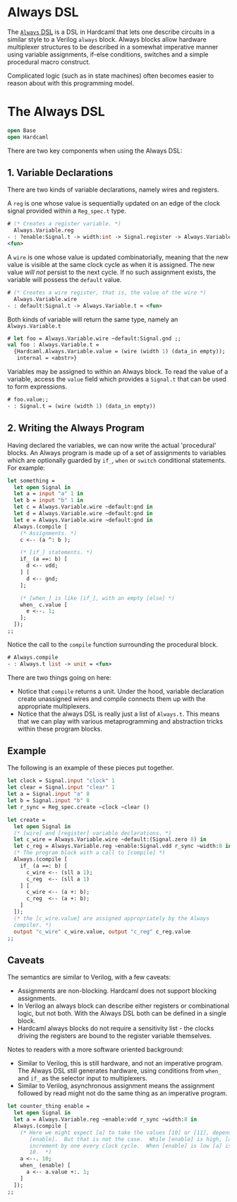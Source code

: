 # Always DSL

<!--
```ocaml
# Hardcaml.Caller_id.set_mode Disabled
- : unit = ()
```
-->

The [`Always` DSL](https://ocaml.janestreet.com/ocaml-core/latest/doc/hardcaml/Hardcaml/Always/index.html)
is a DSL in Hardcaml that lets one describe circuits
in a similar style to a Verilog `always` block. Always blocks allow
hardware multiplexer structures to be described in a somewhat
imperative manner using variable assignments, if-else conditions,
switches and a simple procedural macro construct.

Complicated logic (such as in state machines) often becomes easier to
reason about with this programming model.

# The Always DSL

```ocaml
open Base
open Hardcaml
```

There are two key components when using the Always DSL:

## 1. Variable Declarations

There are two kinds of variable declarations, namely wires and
registers.

A `reg` is one whose value is sequentially updated on an edge of the
clock signal provided within a `Reg_spec.t` type.

```ocaml
# (* Creates a register variable. *)
  Always.Variable.reg
- : ?enable:Signal.t -> width:int -> Signal.register -> Always.Variable.t =
<fun>
```

A `wire` is one whose value is updated combinatorially, meaning that
the new value is visible at the same clock cycle as when it is
assigned. The new value _will not_ persist to the next cycle. If no
such assignment exists, the variable will possess the `default` value.

```ocaml
# (* Creates a wire register, that is, the value of the wire *)
  Always.Variable.wire
- : default:Signal.t -> Always.Variable.t = <fun>
```

Both kinds of variable will return the same type, namely an `Always.Variable.t`

```ocaml
# let foo = Always.Variable.wire ~default:Signal.gnd ;;
val foo : Always.Variable.t =
  {Hardcaml.Always.Variable.value = (wire (width 1) (data_in empty));
   internal = <abstr>}
```

Variables may be assigned to within an Always block. To read the value
of a variable, access the `value` field which provides a `Signal.t`
that can be used to form expressions.

```ocaml
# foo.value;;
- : Signal.t = (wire (width 1) (data_in empty))
```

## 2. Writing the Always Program


Having declared the variables, we can now write the actual
'procedural' blocks. An Always program is made up of a set of
assignments to variables which are optionally guarded by `if_`, `when` or
`switch` conditional statements. For example:

```ocaml
let something =
  let open Signal in
  let a = input "a" 1 in
  let b = input "b" 1 in
  let c = Always.Variable.wire ~default:gnd in
  let d = Always.Variable.wire ~default:gnd in
  let e = Always.Variable.wire ~default:gnd in
  Always.(compile [
    (* Assignments. *)
    c <-- (a ^: b );

    (* [if_] statements. *)
    if_ (a ==: b) [
      d <-- vdd;
    ] [
      d <-- gnd;
    ];

    (* [when_] is like [if_], with an empty [else] *)
    when_ c.value [
      e <--. 1;
    ];
  ]);
;;

```

Notice the call to the `compile` function surrounding the procedural
block.

```ocaml
# Always.compile
- : Always.t list -> unit = <fun>
```

There are two things going on here:

- Notice that `compile` returns a unit. Under the hood, variable
  declaration create unassigned wires and compile connects them up
  with the appropriate multiplexers.
- Notice that the always DSL is really just a list of `Always.t`. This
  means that we can play with various metaprogramming and abstraction
  tricks within these program blocks.

## Example

The following is an example of these pieces put together.

```ocaml
let clock = Signal.input "clock" 1
let clear = Signal.input "clear" 1
let a = Signal.input "a" 8
let b = Signal.input "b" 8
let r_sync = Reg_spec.create ~clock ~clear ()

let create =
  let open Signal in
  (* [wire] and [register] variable declarations. *)
  let c_wire = Always.Variable.wire ~default:(Signal.zero 8) in
  let c_reg = Always.Variable.reg ~enable:Signal.vdd r_sync ~width:8 in
  (* The program block with a call to [compile] *)
  Always.(compile [
    if_ (a ==: b) [
      c_wire <-- (sll a 1);
      c_reg  <-- (sll a 1)
    ] [
      c_wire <-- (a +: b);
      c_reg  <-- (a +: b);
    ]
  ]);
  (* the [c_wire.value] are assigned appropriately by the Always
  compiler. *)
  output "c_wire" c_wire.value, output "c_reg" c_reg.value
;;
```

## Caveats

The semantics are similar to Verilog, with a few caveats:

- Assignments are non-blocking. Hardcaml does not support blocking
  assignments.
- In Verilog an always block can describe either registers or
  combinational logic, but not both. With the Always DSL both can be
  defined in a single block.
- Hardcaml always blocks do not require a sensitivity list - the clocks
  driving the registers are bound to the register variable themselves.

Notes to readers with a more software oriented background:

- Similar to Verilog, this is still hardware, and not an imperative
  program. The Always DSL still generates hardware, using conditions
  from `when_` and `if_` as the selector input to multiplexers.
- Similar to Verilog, asynchronous assignment means the assignment
  followed by read might not do the same thing as an imperative
  program.

```ocaml
let counter_thing enable =
  let open Signal in
  let a = Always.Variable.reg ~enable:vdd r_sync ~width:8 in
  Always.(compile [
    (* Here we might expect [a] to take the values [10] or [11], depending on
       [enable].  But that is not the case.  While [enable] is high, [a] will
       increment by one every clock cycle.  When [enable] is low [a] is set to
       10.  *)
    a <--. 10;
    when_ (enable) [
      a <-- a.value +:. 1;
    ]
  ]);
;;
```
